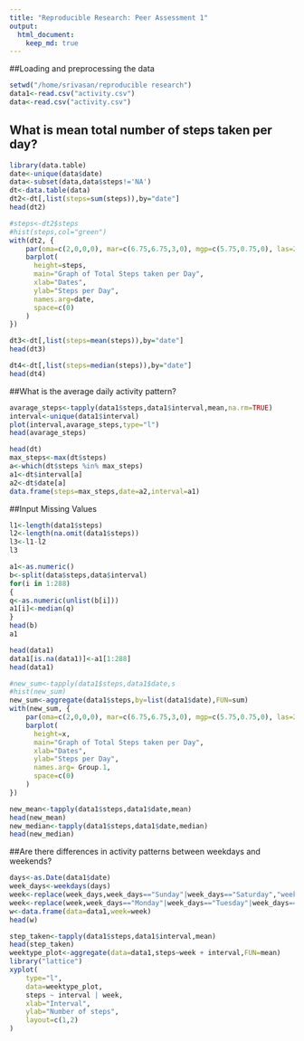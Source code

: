 ```yaml
---
title: "Reproducible Research: Peer Assessment 1"
output: 
  html_document:
    keep_md: true
---
```


##Loading and preprocessing the data

```r
setwd("/home/srivasan/reproducible research")
data1<-read.csv("activity.csv")
data<-read.csv("activity.csv")
```

## What is mean total number of steps taken per day?

```r
library(data.table)
date<-unique(data$date)
data<-subset(data,data$steps!='NA')
dt<-data.table(data)
dt2<-dt[,list(steps=sum(steps)),by="date"]
head(dt2)
```

```r
#steps<-dt2$steps
#hist(steps,col="green")
with(dt2, {
    par(oma=c(2,0,0,0), mar=c(6.75,6.75,3,0), mgp=c(5.75,0.75,0), las=2)
    barplot(
      height=steps,
      main="Graph of Total Steps taken per Day",
      xlab="Dates",
      ylab="Steps per Day",
      names.arg=date,
      space=c(0)
    )
})
```

```r
dt3<-dt[,list(steps=mean(steps)),by="date"]
head(dt3)
```

```r
dt4<-dt[,list(steps=median(steps)),by="date"]
head(dt4)
```

##What is the average daily activity pattern?

```r
avarage_steps<-tapply(data1$steps,data1$interval,mean,na.rm=TRUE)
interval<-unique(data1$interval)
plot(interval,avarage_steps,type="l")
head(avarage_steps)
```

```r
head(dt)
max_steps<-max(dt$steps)
a<-which(dt$steps %in% max_steps)
a1<-dt$interval[a]
a2<-dt$date[a]
data.frame(steps=max_steps,date=a2,interval=a1)
```

##Input Missing Values

```r

l1<-length(data1$steps)
l2<-length(na.omit(data1$steps))
l3<-l1-l2
l3
```

```r
a1<-as.numeric()
b<-split(data$steps,data$interval)
for(i in 1:288)
{
q<-as.numeric(unlist(b[i]))
a1[i]<-median(q)
}
head(b)
a1
```

```r
head(data1)
data1[is.na(data1)]<-a1[1:288]
head(data1)
```

```r
#new_sum<-tapply(data1$steps,data1$date,s
#hist(new_sum)
new_sum<-aggregate(data1$steps,by=list(data1$date),FUN=sum)
with(new_sum, {
    par(oma=c(2,0,0,0), mar=c(6.75,6.75,3,0), mgp=c(5.75,0.75,0), las=2)
    barplot(
      height=x,
      main="Graph of Total Steps taken per Day",
      xlab="Dates",
      ylab="Steps per Day",
      names.arg= Group.1,
      space=c(0)
    )
})

new_mean<-tapply(data1$steps,data1$date,mean)
head(new_mean)
new_median<-tapply(data1$steps,data1$date,median)
head(new_median)
```

##Are there differences in activity patterns between weekdays and weekends?

```r
days<-as.Date(data1$date)
week_days<-weekdays(days)
week<-replace(week_days,week_days=="Sunday"|week_days=="Saturday","weekend")
week<-replace(week,week_days=="Monday"|week_days=="Tuesday"|week_days=="Wednesday"|week_days=="Thursday"|week_days=="Friday","weekdays")
w<-data.frame(data=data1,week=week)
head(w)
```

```r
step_taken<-tapply(data1$steps,data1$interval,mean)
head(step_taken)
weektype_plot<-aggregate(data=data1,steps~week + interval,FUN=mean)
library("lattice")
xyplot(
    type="l",
    data=weektype_plot,
    steps ~ interval | week,
    xlab="Interval",
    ylab="Number of steps",
    layout=c(1,2)
)
```
